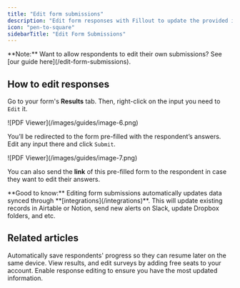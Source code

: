 ```yaml
---
title: "Edit form submissions"
description: "Edit form responses with Fillout to update the provided information and rerun integrations."
icon: "pen-to-square"
sidebarTitle: "Edit Form Submissions"
---
```


<Note>
  **Note:** Want to allow respondents to edit their own submissions? See [our guide here](/edit-form-submissions).
</Note>

## How to edit responses

Go to your form's **Results** tab. Then, right-click on the input you need to `Edit` it.

<Frame>
  ![PDF Viewer](/images/guides/image-6.png)
</Frame>

You’ll be redirected to the form pre-filled with the respondent’s answers. Edit any input there and click `Submit`.

<Frame>
  ![PDF Viewer](/images/guides/image-7.png)
</Frame>

You can also send the **link** of this pre-filled form to the respondent in case they want to edit their answers.

<Check>
**Good to know:** Editing form submissions automatically updates data synced through **[integrations](/integrations)**. This will update existing records in Airtable or Notion, send new alerts on Slack, update Dropbox folders, and etc.
</Check>

## Related articles

<CardGroup cols={3}>
  <Card title="Partial submissions" href="/partial-submissions" icon="circle-half-stroke" iconType="regular" color="#FFC738">
    Automatically save respondents' progress so they can resume later on the same device.
  </Card>
  <Card title="Invite team members to your forms" icon="user-plus" iconType="regular" color="#FFC738" href="/invite-collaborators">
  View results, and edit surveys by adding free seats to your account.
  </Card>
  <Card title="Let users edit their form submissions" href="/edit-form-submissions" icon="file-signature" iconType="regular" color="#FFC738">
    Enable response editing to ensure you have the most updated information.
  </Card>
</CardGroup>
